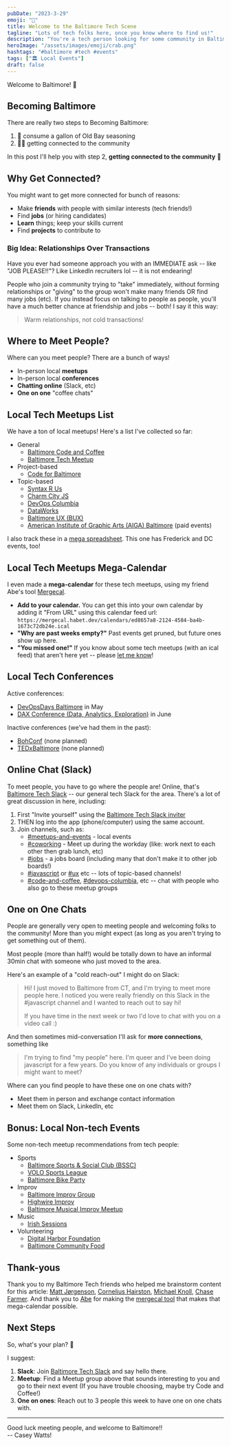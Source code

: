 ```yaml
---
pubDate: "2023-3-29"
emoji: "🦀"
title: Welcome to the Baltimore Tech Scene
tagline: "Lots of tech folks here, once you know where to find us!"
description: "You're a tech person looking for some community in Baltimore? Come out and join us! I'm always telling people these ~10 things about the Baltimore Tech scene: Slack, meetups, my MEGA calendar of events, conferences and more."
heroImage: "/assets/images/emoji/crab.png"
hashtags: "#baltimore #tech #events"
tags: ["🏛️ Local Events"]
draft: false
---
```



Welcome to Baltimore! 🎉

## Becoming Baltimore

There are really two steps to Becoming Baltimore:

1. 🦀 consume a gallon of Old Bay seasoning
2. 👋🏻 getting connected to the community

In this post I'll help you with step 2, **getting connected to the community** 🙂

## Why Get Connected?

You might want to get more connected for bunch of reasons:

- Make **friends** with people with similar interests (tech friends!)
- Find **jobs** (or hiring candidates)
- **Learn** things; keep your skills current
- Find **projects** to contribute to

### Big Idea: Relationships Over Transactions

Have you ever had someone approach you with an IMMEDIATE ask -- like "JOB PLEASE!!"? Like LinkedIn recruiters lol -- it is not endearing!

People who join a community trying to "take" immediately, without forming relationships or "giving" to the group won't make many friends OR find many jobs (etc). If you instead focus on talking to people as people, you'll have a much better chance at friendship and jobs -- both! I say it this way:

> Warm relationships, not cold transactions!

## Where to Meet People?

Where can you meet people? There are a bunch of ways!

- In-person local **meetups**
- In-person local **conferences**
- **Chatting online** (Slack, etc)
- **One on one** "coffee chats"

## Local Tech Meetups List

We have a ton of local meetups! Here's a list I've collected so far:

- General
  - [Baltimore Code and Coffee](https://www.meetup.com/baltimore-code-and-coffee/)
  - [Baltimore Tech Meetup](https://www.meetup.com/Baltimore-Tech/)
- Project-based
  - [Code for Baltimore](https://www.meetup.com/code-for-baltimore/)
- Topic-based
  - [Syntax R Us](https://www.meetup.com/syntax-r-us/)
  - [Charm City JS](https://www.meetup.com/charmcityjs/)
  - [DevOps Columbia](https://www.meetup.com/devops-columbia/)
  - [DataWorks](https://www.meetup.com/dataworks)
  - [Baltimore UX (BUX)](https://www.meetup.com/baltimore-ux-meetup/)
  - [American Institute of Graphic Arts (AIGA) Baltimore](https://baltimore.aiga.org/) (paid events)

I also track these in a [mega spreadsheet](https://docs.google.com/spreadsheets/d/1Jd3udieDsTZqFEi7672NHP5s3tbD08hfh8066Xg0FEo/edit#gid=788974690). This one has Frederick and DC events, too!

## Local Tech Meetups Mega-Calendar

I even made a **mega-calendar** for these tech meetups, using my friend Abe's tool [Mergecal](https://mergecal.habet.dev/).

- **Add to your calendar.** You can get this into your own calendar by adding it "From URL" using this calendar feed url: `https://mergecal.habet.dev/calendars/ed8657a8-2124-4584-ba4b-1673c72db24e.ical`
- **"Why are past weeks empty?"** Past events get pruned, but future ones show up here.
- **"You missed one!"** If you know about some tech meetups (with an ical feed) that aren't here yet -- please [let me know](/contact)!

<CalEmbed url="https://calendar.google.com/calendar/embed?src=hhod6jm2ajludlnfs113uubdokt2m4vm%40import.calendar.google.com&ctz=America%2FNew_York" />

## Local Tech Conferences

Active conferences:

- [DevOpsDays Baltimore](https://devopsdays.org/events/2023-baltimore/welcome/) in May
- [DAX Conference (Data, Analytics, Exploration)](https://daxconf.org/) in June

Inactive conferences (we've had them in the past):

- [BohConf](http://bohconf.com/) (none planned)
- [TEDxBaltimore](https://www.ted.com/tedx/events/15788) (none planned)

## Online Chat (Slack)

To meet people, you have to go where the people are! Online, that's [Baltimore Tech Slack](http://baltimoretechslack.com/) -- our general tech Slack for the area. There's a lot of great discussion in here, including:

1. First "Invite yourself" using the [Baltimore Tech Slack inviter](http://baltimoretechslack.com/)
2. THEN log into the app (phone/computer) using the same account.
3. Join channels, such as:
   - <u>#meetups-and-events</u> - local events
   - <u>#coworking</u> - Meet up during the workday (like: work next to each other then grab lunch, etc)
   - <u>#jobs</u> - a jobs board (including many that don't make it to other job boards!)
   - <u>#javascript</u> or <u>#ux</u> etc -- lots of topic-based channels!
   - <u>#code-and-coffee</u>, <u>#devops-columbia</u>, etc -- chat with people who also go to these meetup groups

## One on One Chats

People are generally very open to meeting people and welcoming folks to the community! More than you might expect (as long as you aren't trying to get something out of them).

Most people (more than half!) would be totally down to have an informal 30min chat with someone who just moved to the area.

Here's an example of a "cold reach-out" I might do on Slack:

> Hi! I just moved to Baltimore from CT, and I'm trying to meet more people here. I noticed you were really friendly on this Slack in the #javascript channel and I wanted to reach out to say hi!
>
> If you have time in the next week or two I'd love to chat with you on a video call :)

And then sometimes mid-conversation I'll ask for **more connections**, something like

> I'm trying to find "my people" here. I'm queer and I've been doing javascript for a few years. Do you know of any individuals or groups I might want to meet?

Where can you find people to have these one on one chats with?

- Meet them in person and exchange contact information
- Meet them on Slack, LinkedIn, etc

## Bonus: Local Non-tech Events

Some non-tech meetup recommendations from tech people:

- Sports
  - [Baltimore Sports & Social Club (BSSC)](https://baltssc.leagueapps.com/)
  - [VOLO Sports League](https://www.volosports.com/baltimore/)
  - [Baltimore Bike Party](https://linktr.ee/Bikeparty)
- Improv
  - [Baltimore Improv Group](https://www.bigimprov.org/)
  - [Highwire Improv](https://highwireimprov.com/)
  - [Baltimore Musical Improv Meetup](https://www.meetup.com/baltimoremusicalimprov/)
- Music
  - [Irish Sessions](https://thesession.org/sessions/search?day=&q=Baltimore%2C+MD)
- Volunteering
  - [Digital Harbor Foundation](https://digitalharbor.org/)
  - [Baltimore Community Food](https://www.anendtoignorance.com/)

## Thank-yous

Thank you to my Baltimore Tech friends who helped me brainstorm content for this article: [Matt Jørgenson](https://www.linkedin.com/in/mjorgenson0/), [Cornelius Hairston](https://www.linkedin.com/in/corneliushairston/), [Michael Knoll](https://www.linkedin.com/in/mike-knoll-5649406/), [Chase Farmer](https://www.linkedin.com/in/chase-farmer-236b82115/). And thank you to [Abe](https://www.linkedin.com/in/abe101/) for making the [mergecal tool](https://mergecal.habet.dev/) that makes that mega-calendar possible.

## Next Steps

So, what's your plan? 🙂

I suggest:

1. **Slack**: Join [Baltimore Tech Slack](https://www.baltimoretechslack.com) and say hello there.
2. **Meetup**: Find a Meetup group above that sounds interesting to you and go to their next event (If you have trouble choosing, maybe try Code and Coffee!)
3. **One on ones**: Reach out to 3 people this week to have one on one chats with.

---

<div class="text-right">
  <div>Good luck meeting people, and welcome to Baltimore!!</div>
  <div>-- Casey Watts!</div>
</div>
